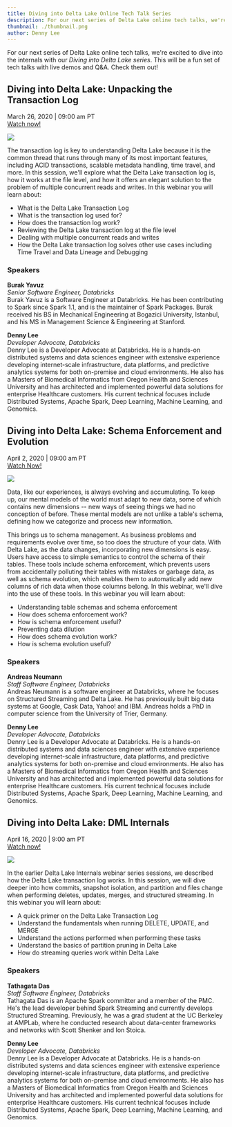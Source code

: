 ```yaml
---
title: Diving into Delta Lake Online Tech Talk Series
description: For our next series of Delta Lake online tech talks, we're excited to dive into the internals with our Diving into Delta Lake series. This will be a fun set of tech talks with live demos and Q&A. Check them out!
thumbnail: ./thumbnail.png
author: Denny Lee
---
```


For our next series of Delta Lake online tech talks, we're excited to dive into the internals with our _Diving into Delta Lake series_. This will be a fun set of tech talks with live demos and Q&A. Check them out!

## Diving into Delta Lake: Unpacking the Transaction Log

March 26, 2020 | 09:00 am PT  
[Watch now!](https://www.youtube.com/watch?v=F91G4RoA8is)

![](./unpacking-the-transaction-log.png)

The transaction log is key to understanding Delta Lake because it is the common thread that runs through many of its most important features, including ACID transactions, scalable metadata handling, time travel, and more. In this session, we'll explore what the Delta Lake transaction log is, how it works at the file level, and how it offers an elegant solution to the problem of multiple concurrent reads and writes. In this webinar you will learn about:

- What is the Delta Lake Transaction Log
- What is the transaction log used for?
- How does the transaction log work?
- Reviewing the Delta Lake transaction log at the file level
- Dealing with multiple concurrent reads and writes
- How the Delta Lake transaction log solves other use cases including Time Travel and Data Lineage and Debugging

### Speakers

**Burak Yavuz**  
_Senior Software Engineer, Databricks_  
Burak Yavuz is a Software Engineer at Databricks. He has been contributing to Spark since Spark 1.1, and is the maintainer of Spark Packages. Burak received his BS in Mechanical Engineering at Bogazici University, Istanbul, and his MS in Management Science & Engineering at Stanford.

**Denny Lee**  
_Developer Advocate, Databricks_  
Denny Lee is a Developer Advocate at Databricks. He is a hands-on distributed systems and data sciences engineer with extensive experience developing internet-scale infrastructure, data platforms, and predictive analytics systems for both on-premise and cloud environments. He also has a Masters of Biomedical Informatics from Oregon Health and Sciences University and has architected and implemented powerful data solutions for enterprise Healthcare customers. His current technical focuses include Distributed Systems, Apache Spark, Deep Learning, Machine Learning, and Genomics.

## Diving into Delta Lake: Schema Enforcement and Evolution

April 2, 2020 | 09:00 am PT  
[Watch Now!](https://www.youtube.com/watch?v=tjb10n5wVs8)

![](./schema-enforcement-and-evolution.png)

Data, like our experiences, is always evolving and accumulating. To keep up, our mental models of the world must adapt to new data, some of which contains new dimensions -- new ways of seeing things we had no conception of before. These mental models are not unlike a table's schema, defining how we categorize and process new information.

This brings us to schema management. As business problems and requirements evolve over time, so too does the structure of your data. With Delta Lake, as the data changes, incorporating new dimensions is easy. Users have access to simple semantics to control the schema of their tables. These tools include schema enforcement, which prevents users from accidentally polluting their tables with mistakes or garbage data, as well as schema evolution, which enables them to automatically add new columns of rich data when those columns belong. In this webinar, we'll dive into the use of these tools. In this webinar you will learn about:

- Understanding table schemas and schema enforcement
- How does schema enforcement work?
- How is schema enforcement useful?
- Preventing data dilution
- How does schema evolution work?
- How is schema evolution useful?

### Speakers

**Andreas Neumann**  
_Staff Software Engineer, Databricks_  
Andreas Neumann is a software engineer at Databricks, where he focuses on Structured Streaming and Delta Lake. He has previously built big data systems at Google, Cask Data, Yahoo! and IBM. Andreas holds a PhD in computer science from the University of Trier, Germany.

**Denny Lee**  
_Developer Advocate, Databricks_  
Denny Lee is a Developer Advocate at Databricks. He is a hands-on distributed systems and data sciences engineer with extensive experience developing internet-scale infrastructure, data platforms, and predictive analytics systems for both on-premise and cloud environments. He also has a Masters of Biomedical Informatics from Oregon Health and Sciences University and has architected and implemented powerful data solutions for enterprise Healthcare customers. His current technical focuses include Distributed Systems, Apache Spark, Deep Learning, Machine Learning, and Genomics.

## Diving into Delta Lake: DML Internals

April 16, 2020 | 9:00 am PT  
[Watch now!](https://www.youtube.com/watch?v=7ewmcdrylsA)

![](./dml-internals.png)

In the earlier Delta Lake Internals webinar series sessions, we described how the Delta Lake transaction log works. In this session, we will dive deeper into how commits, snapshot isolation, and partition and files change when performing deletes, updates, merges, and structured streaming. In this webinar you will learn about:

- A quick primer on the Delta Lake Transaction Log
- Understand the fundamentals when running DELETE, UPDATE, and MERGE
- Understand the actions performed when performing these tasks
- Understand the basics of partition pruning in Delta Lake
- How do streaming queries work within Delta Lake

### Speakers

**Tathagata Das**  
_Staff Software Engineer, Databricks_  
Tathagata Das is an Apache Spark committer and a member of the PMC. He's the lead developer behind Spark Streaming and currently develops Structured Streaming. Previously, he was a grad student at the UC Berkeley at AMPLab, where he conducted research about data-center frameworks and networks with Scott Shenker and Ion Stoica.

**Denny Lee**  
_Developer Advocate, Databricks_  
Denny Lee is a Developer Advocate at Databricks. He is a hands-on distributed systems and data sciences engineer with extensive experience developing internet-scale infrastructure, data platforms, and predictive analytics systems for both on-premise and cloud environments. He also has a Masters of Biomedical Informatics from Oregon Health and Sciences University and has architected and implemented powerful data solutions for enterprise Healthcare customers. His current technical focuses include Distributed Systems, Apache Spark, Deep Learning, Machine Learning, and Genomics.
